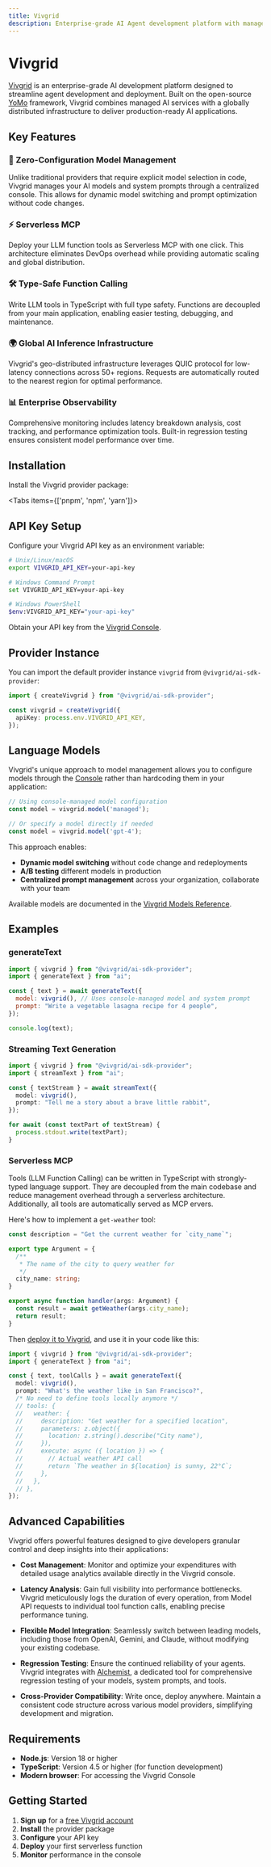 ```yaml
---
title: Vivgrid
description: Enterprise-grade AI Agent development platform with managed models, serverless MCP, and global infrastructure
---
```


# Vivgrid

[Vivgrid](https://vivgrid.com) is an enterprise-grade AI development platform designed to streamline agent development and deployment. Built on the open-source [YoMo](https://github.com/yomorun/yomo) framework, Vivgrid combines managed AI services with a globally distributed infrastructure to deliver production-ready AI applications.

## Key Features

### 🚀 Zero-Configuration Model Management

Unlike traditional providers that require explicit model selection in code, Vivgrid manages your AI models and system prompts through a centralized console. This allows for dynamic model switching and prompt optimization without code changes.

### ⚡ Serverless MCP

Deploy your LLM function tools as Serverless MCP with one click. This architecture eliminates DevOps overhead while providing automatic scaling and global distribution.

### 🛠️ Type-Safe Function Calling

Write LLM tools in TypeScript with full type safety. Functions are decoupled from your main application, enabling easier testing, debugging, and maintenance.

### 🌍 Global AI Inference Infrastructure

Vivgrid's geo-distributed infrastructure leverages QUIC protocol for low-latency connections across 50+ regions. Requests are automatically routed to the nearest region for optimal performance.

### 📊 Enterprise Observability

Comprehensive monitoring includes latency breakdown analysis, cost tracking, and performance optimization tools. Built-in regression testing ensures consistent model performance over time.

## Installation

Install the Vivgrid provider package:

<Tabs items={['pnpm', 'npm', 'yarn']}>
  <Tab>
    <Snippet text="pnpm add @vivgrid/ai-sdk-provider" dark />
  </Tab>
  <Tab>
    <Snippet text="npm install @vivgrid/ai-sdk-provider" dark />
  </Tab>
  <Tab>
    <Snippet text="yarn add @vivgrid/ai-sdk-provider" dark />
  </Tab>
</Tabs>

## API Key Setup

Configure your Vivgrid API key as an environment variable:

```bash
# Unix/Linux/macOS
export VIVGRID_API_KEY=your-api-key

# Windows Command Prompt
set VIVGRID_API_KEY=your-api-key

# Windows PowerShell
$env:VIVGRID_API_KEY="your-api-key"
```

Obtain your API key from the [Vivgrid Console](https://console.vivgrid.com).

## Provider Instance

You can import the default provider instance `vivgrid` from `@vivgrid/ai-sdk-provider`:

```typescript
import { createVivgrid } from "@vivgrid/ai-sdk-provider";

const vivgrid = createVivgrid({
  apiKey: process.env.VIVGRID_API_KEY,
});
```

## Language Models

Vivgrid's unique approach to model management allows you to configure models through the [Console](https://console.vivgrid.com) rather than hardcoding them in your application:

```typescript
// Using console-managed model configuration
const model = vivgrid.model('managed');

// Or specify a model directly if needed
const model = vivgrid.model('gpt-4');
```

This approach enables:

- **Dynamic model switching** without code change and redeployments
- **A/B testing** different models in production
- **Centralized prompt management** across your organization, collaborate with your team

Available models are documented in the [Vivgrid Models Reference](https://docs.vivgrid.com/models).

## Examples

### generateText

```javascript
import { vivgrid } from "@vivgrid/ai-sdk-provider";
import { generateText } from "ai";

const { text } = await generateText({
  model: vivgrid(), // Uses console-managed model and system prompt
  prompt: "Write a vegetable lasagna recipe for 4 people",
});

console.log(text);
```

### Streaming Text Generation

```typescript
import { vivgrid } from "@vivgrid/ai-sdk-provider";
import { streamText } from "ai";

const { textStream } = await streamText({
  model: vivgrid(),
  prompt: "Tell me a story about a brave little rabbit",
});

for await (const textPart of textStream) {
  process.stdout.write(textPart);
}
```

### Serverless MCP

Tools (LLM Function Calling) can be written in TypeScript with strongly-typed language support. They are decoupled from the main codebase and reduce management overhead through a serverless architecture. Additionally, all tools are automatically served as MCP ervers.

Here's how to implement a `get-weather` tool:

```typescript
const description = "Get the current weather for `city_name`";

export type Argument = {
  /**
   * The name of the city to query weather for
   */
  city_name: string;
}

export async function handler(args: Argument) {
  const result = await getWeather(args.city_name);
  return result;
}
```

Then [deploy it to Vivgrid](https://docs.vivgrid.com/function-calling), and use it in your code like this:

```typescript
import { vivgrid } from "@vivgrid/ai-sdk-provider";
import { generateText } from "ai";

const { text, toolCalls } = await generateText({
  model: vivgrid(),
  prompt: "What's the weather like in San Francisco?",
  /* No need to define tools locally anymore */
  // tools: {
  //   weather: {
  //     description: "Get weather for a specified location",
  //     parameters: z.object({
  //       location: z.string().describe("City name"),
  //     }),
  //     execute: async ({ location }) => {
  //       // Actual weather API call
  //       return `The weather in ${location} is sunny, 22°C`;
  //     },
  //   },
  // },
});
```

## Advanced Capabilities

Vivgrid offers powerful features designed to give developers granular control and deep insights into their applications:

- **Cost Management**: Monitor and optimize your expenditures with detailed usage analytics available directly in the Vivgrid console.

- **Latency Analysis**: Gain full visibility into performance bottlenecks. Vivgrid meticulously logs the duration of every operation, from Model API requests to individual tool function calls, enabling precise performance tuning.

- **Flexible Model Integration**: Seamlessly switch between leading models, including those from OpenAI, Gemini, and Claude, without modifying your existing codebase.

- **Regression Testing**: Ensure the continued reliability of your agents. Vivgrid integrates with [Alchemist](https://alchemist.vivgrid.com), a dedicated tool for comprehensive regression testing of your models, system prompts, and tools.

- **Cross-Provider Compatibility**: Write once, deploy anywhere. Maintain a consistent code structure across various model providers, simplifying development and migration.

## Requirements

- **Node.js**: Version 18 or higher
- **TypeScript**: Version 4.5 or higher (for function development)
- **Modern browser**: For accessing the Vivgrid Console

## Getting Started

1. **Sign up** for a [free Vivgrid account](https://console.vivgrid.com/?ref=aisdk)
2. **Install** the provider package
3. **Configure** your API key
4. **Deploy** your first serverless function
5. **Monitor** performance in the console
